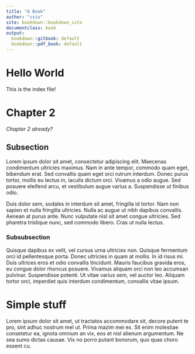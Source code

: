 ```yaml
---
title: "A Book"
author: "csiu"
site: bookdown::bookdown_site
documentclass: book
output:
  bookdown::gitbook: default
  bookdown::pdf_book: default
---
```


# Hello World

This is the index file!

# Chapter 2

*Chapter 2 already?*

## Subsection

Lorem ipsum dolor sit amet, consectetur adipiscing elit. Maecenas condimentum ultricies maximus. Nam in ante tempor, commodo quam eget, bibendum erat. Sed convallis quam eget orci rutrum interdum. Donec purus tortor, mollis eu lectus in, iaculis dictum orci. Vivamus a odio augue. Sed posuere eleifend arcu, et vestibulum augue varius a. Suspendisse ut finibus odio.

Duis dolor sem, sodales in interdum sit amet, fringilla id tortor. Nam non sapien et nulla fringilla ultricies. Nulla ac augue ut nibh dapibus convallis. Aenean at purus ante. Nunc vulputate nisl sit amet congue ultricies. Sed pharetra tristique nunc, sed commodo libero. Cras ut nulla lectus.

### Subsubsection

Quisque dapibus ex velit, vel cursus urna ultricies non. Quisque fermentum orci id pellentesque porta. Donec ultricies in quam at mollis. In id risus mi. Duis ultrices eros et odio convallis tincidunt. Mauris faucibus gravida eros, eu congue dolor rhoncus posuere. Vivamus aliquam orci non leo accumsan pulvinar. Suspendisse potenti. Ut vitae varius sem, vel auctor leo. Aliquam tortor orci, imperdiet quis interdum condimentum, convallis vitae ipsum.

# Simple stuff

Lorem ipsum dolor sit amet, ut tractatos accommodare sit, decore putent te pro, sint adhuc nostrum mel ut. Prima mazim mei ex. Sit enim molestiae consetetur ea, ignota omnium an vix, eos et nisl alienum argumentum. Ne sea sumo dictas causae. Vix no porro putant bonorum, quo quas choro essent cu.
